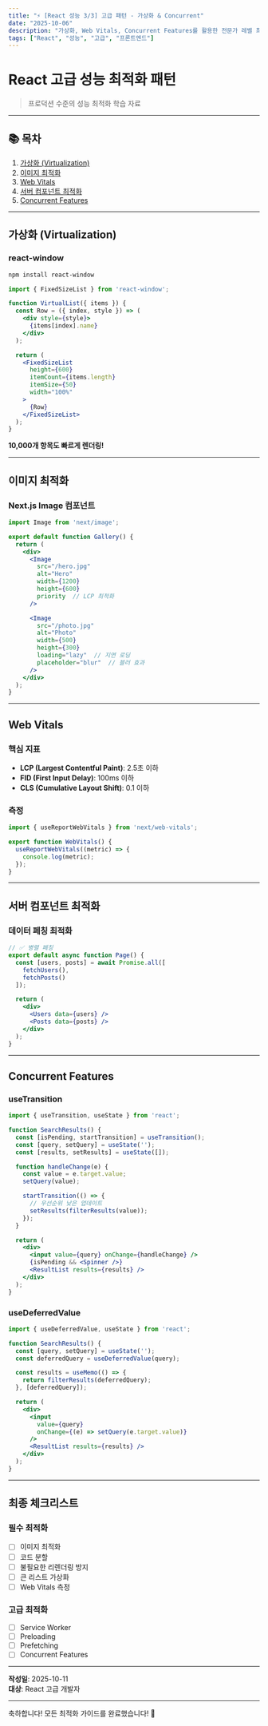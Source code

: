 ```yaml
---
title: "⚡ [React 성능 3/3] 고급 패턴 - 가상화 & Concurrent"
date: "2025-10-06"
description: "가상화, Web Vitals, Concurrent Features를 활용한 전문가 레벨 최적화"
tags: ["React", "성능", "고급", "프론트엔드"]
---
```


# React 고급 성능 최적화 패턴

> 프로덕션 수준의 성능 최적화 학습 자료

---

## 📚 목차

1. [가상화 (Virtualization)](#가상화-virtualization)
2. [이미지 최적화](#이미지-최적화)
3. [Web Vitals](#web-vitals)
4. [서버 컴포넌트 최적화](#서버-컴포넌트-최적화)
5. [Concurrent Features](#concurrent-features)

---

## 가상화 (Virtualization)

### react-window

```bash
npm install react-window
```

```jsx
import { FixedSizeList } from 'react-window';

function VirtualList({ items }) {
  const Row = ({ index, style }) => (
    <div style={style}>
      {items[index].name}
    </div>
  );

  return (
    <FixedSizeList
      height={600}
      itemCount={items.length}
      itemSize={50}
      width="100%"
    >
      {Row}
    </FixedSizeList>
  );
}
```

**10,000개 항목도 빠르게 렌더링!**

---

## 이미지 최적화

### Next.js Image 컴포넌트

```jsx
import Image from 'next/image';

export default function Gallery() {
  return (
    <div>
      <Image
        src="/hero.jpg"
        alt="Hero"
        width={1200}
        height={600}
        priority  // LCP 최적화
      />

      <Image
        src="/photo.jpg"
        alt="Photo"
        width={500}
        height={300}
        loading="lazy"  // 지연 로딩
        placeholder="blur"  // 블러 효과
      />
    </div>
  );
}
```

---

## Web Vitals

### 핵심 지표

- **LCP (Largest Contentful Paint)**: 2.5초 이하
- **FID (First Input Delay)**: 100ms 이하
- **CLS (Cumulative Layout Shift)**: 0.1 이하

### 측정

```jsx
import { useReportWebVitals } from 'next/web-vitals';

export function WebVitals() {
  useReportWebVitals((metric) => {
    console.log(metric);
  });
}
```

---

## 서버 컴포넌트 최적화

### 데이터 페칭 최적화

```jsx
// ✅ 병렬 페칭
export default async function Page() {
  const [users, posts] = await Promise.all([
    fetchUsers(),
    fetchPosts()
  ]);

  return (
    <div>
      <Users data={users} />
      <Posts data={posts} />
    </div>
  );
}
```

---

## Concurrent Features

### useTransition

```jsx
import { useTransition, useState } from 'react';

function SearchResults() {
  const [isPending, startTransition] = useTransition();
  const [query, setQuery] = useState('');
  const [results, setResults] = useState([]);

  function handleChange(e) {
    const value = e.target.value;
    setQuery(value);

    startTransition(() => {
      // 우선순위 낮은 업데이트
      setResults(filterResults(value));
    });
  }

  return (
    <div>
      <input value={query} onChange={handleChange} />
      {isPending && <Spinner />}
      <ResultList results={results} />
    </div>
  );
}
```

### useDeferredValue

```jsx
import { useDeferredValue, useState } from 'react';

function SearchResults() {
  const [query, setQuery] = useState('');
  const deferredQuery = useDeferredValue(query);

  const results = useMemo(() => {
    return filterResults(deferredQuery);
  }, [deferredQuery]);

  return (
    <div>
      <input 
        value={query} 
        onChange={(e) => setQuery(e.target.value)} 
      />
      <ResultList results={results} />
    </div>
  );
}
```

---

## 최종 체크리스트

### 필수 최적화

- [ ] 이미지 최적화
- [ ] 코드 분할
- [ ] 불필요한 리렌더링 방지
- [ ] 큰 리스트 가상화
- [ ] Web Vitals 측정

### 고급 최적화

- [ ] Service Worker
- [ ] Preloading
- [ ] Prefetching
- [ ] Concurrent Features

---

**작성일**: 2025-10-11  
**대상**: React 고급 개발자

---

축하합니다! 모든 최적화 가이드를 완료했습니다! 🎉
